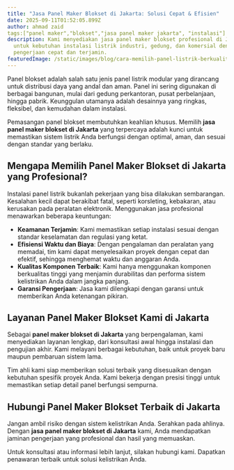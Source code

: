 ```yaml
---
title: "Jasa Panel Maker Blokset di Jakarta: Solusi Cepat & Efisien"
date: 2025-09-11T01:52:05.899Z
author: ahmad zaid
tags:["panel maker","blokset","jasa panel maker jakarta", "instalasi"]
description: Kami menyediakan jasa panel maker blokset profesional di Jakarta
  untuk kebutuhan instalasi listrik industri, gedung, dan komersial dengan
  pengerjaan cepat dan terjamin.
featuredImage: /static/images/blog/cara-memilih-panel-listrik-berkualitas-untuk-rumah-dan-industri-2.webp
---
```

Panel blokset adalah salah satu jenis panel listrik modular yang dirancang untuk distribusi daya yang andal dan aman. Panel ini sering digunakan di berbagai bangunan, mulai dari gedung perkantoran, pusat perbelanjaan, hingga pabrik. Keunggulan utamanya adalah desainnya yang ringkas, fleksibel, dan kemudahan dalam instalasi.

Pemasangan panel blokset membutuhkan keahlian khusus. Memilih **jasa panel maker blokset di Jakarta** yang terpercaya adalah kunci untuk memastikan sistem listrik Anda berfungsi dengan optimal, aman, dan sesuai dengan standar yang berlaku.

## Mengapa Memilih Panel Maker Blokset di Jakarta yang Profesional?

Instalasi panel listrik bukanlah pekerjaan yang bisa dilakukan sembarangan. Kesalahan kecil dapat berakibat fatal, seperti korsleting, kebakaran, atau kerusakan pada peralatan elektronik. Menggunakan jasa profesional menawarkan beberapa keuntungan:

* **Keamanan Terjamin**: Kami memastikan setiap instalasi sesuai dengan standar keselamatan dan regulasi yang ketat.
* **Efisiensi Waktu dan Biaya**: Dengan pengalaman dan peralatan yang memadai, tim kami dapat menyelesaikan proyek dengan cepat dan efektif, sehingga menghemat waktu dan anggaran Anda.
* **Kualitas Komponen Terbaik**: Kami hanya menggunakan komponen berkualitas tinggi yang menjamin durabilitas dan performa sistem kelistrikan Anda dalam jangka panjang.
* **Garansi Pengerjaan**: Jasa kami dilengkapi dengan garansi untuk memberikan Anda ketenangan pikiran.

## Layanan Panel Maker Blokset Kami di Jakarta

Sebagai **panel maker blokset di Jakarta** yang berpengalaman, kami menyediakan layanan lengkap, dari konsultasi awal hingga instalasi dan pengujian akhir. Kami melayani berbagai kebutuhan, baik untuk proyek baru maupun pembaruan sistem lama.

Tim ahli kami siap memberikan solusi terbaik yang disesuaikan dengan kebutuhan spesifik proyek Anda. Kami bekerja dengan presisi tinggi untuk memastikan setiap detail panel berfungsi sempurna.

## Hubungi Panel Maker Blokset Terbaik di Jakarta

Jangan ambil risiko dengan sistem kelistrikan Anda. Serahkan pada ahlinya. Dengan **jasa panel maker blokset di Jakarta** kami, Anda mendapatkan jaminan pengerjaan yang profesional dan hasil yang memuaskan.

Untuk konsultasi atau informasi lebih lanjut, silakan hubungi kami. Dapatkan penawaran terbaik untuk solusi kelistrikan Anda.
